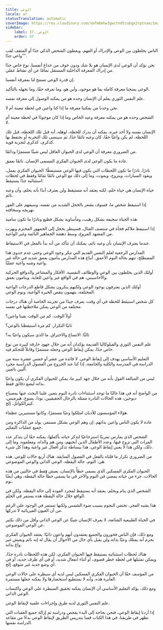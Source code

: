 ```yaml
---
title: الوعي
locale: ar
statusTranslation: automatic
coverImage: https://res.cloudinary.com/xmfm6mhw3gwctndtcubgx2rptnae/image/upload/v1740337243/small_cover_educacion_fundamental_a051170f1c.webp
sidebar:
    label: 37. الوعي
    order: 37
---
```

الناس يخلطون بين الوعي والإدراك أو الفهم، ويعطون الشخص الذكي جدًا أو المثقف لقب "واعي جدًا".

نحن نؤكد أن الوعي لدى الإنسان هو بلا شك ودون خوف من خداع أنفسنا، نوع خاص جدًا من إدراك المعرفة الداخلية المستقل تمامًا عن أي نشاط عقلي.

إن قدرة الوعي تسمح لنا بمعرفة أنفسنا.

الوعي يمنحنا معرفة كاملة بما هو موجود، وأين هو، وما نعرفه حقًا، وما نجهله بالتأكيد.

علم النفس الثوري يعلم أن الإنسان وحده هو من يمكنه الوصول إلى معرفة نفسه.

نحن وحدنا من يمكننا معرفة ما إذا كنا واعين في لحظة معينة أم لا.

الشخص وحده هو من يمكنه معرفة وعيه الخاص وما إذا كان موجودًا في لحظة معينة أم لا.

الإنسان نفسه ولا أحد غيره، يمكنه أن يدرك للحظة، لوهلة، أنه قبل تلك اللحظة، قبل تلك اللحظة، لم يكن واعيًا حقًا، كان وعيه نائمًا جدًا، ثم سينسى تلك التجربة أو يحتفظ بها كذكرى، كذكرى لتجربة قوية.

من الضروري معرفة أن الوعي لدى الحيوان العاقل ليس شيئًا مستمرًا ودائمًا.

عادة ما يكون الوعي لدى الحيوان الفكري المسمى الإنسان، نائمًا بعمق.

نادرًا، نادرًا ما تكون اللحظات التي يكون فيها الوعي مستيقظًا؛ الحيوان الفكري يعمل، ويقود السيارات، ويتزوج، ويموت، وما إلى ذلك مع الوعي نائمًا تمامًا وفقط في لحظات استثنائية جدًا يستيقظ:

حياة الإنسان هي حياة حلم، لكنه يعتقد أنه مستيقظ ولن يعترف أبدًا بأنه يحلم، وأن وعيه نائم.

إذا استيقظ شخص ما، فسوف يشعر بالخجل الشديد من نفسه، وسيفهم على الفور تهريجه وسخافته.

هذه الحياة سخيفة بشكل رهيب، ومأساوية بشكل فظيع ونادرًا ما تكون سامية.

إذا استيقظ ملاكم فجأة في منتصف القتال، فسينظر بخجل إلى الجمهور المحترم ويهرب من المشهد المروع، وسط دهشة الجماهير النائمة وغير الواعية.

عندما يعترف الإنسان بأن وعيه نائم، يمكنك أن تتأكد من أنه بدأ بالفعل في الاستيقاظ.

المدارس الرجعية لعلم النفس القديم التي تنكر وجود الوعي وحتى عدم جدوى هذا المصطلح، تتهم بحالة النوم الأعمق. أتباع هذه المدارس ينامون بعمق شديد في حالة غير واعية وشبه واعية عمليًا.

أولئك الذين يخلطون بين الوعي والوظائف النفسية. الأفكار والمشاعر والدوافع الحركية والأحاسيس، هم في الواقع غير واعين للغاية، وينامون بعمق.

أولئك الذين يعترفون بوجود الوعي ولكنهم ينكرون بشكل قاطع الدرجات الواعية المختلفة، يتهمون بنقص الخبرة الواعية، ونوم الوعي.

كل شخص استيقظ للحظة في أي وقت، يعرف جيدًا من تجربته الخاصة أن هناك درجات مختلفة من الوعي يمكن ملاحظتها في نفسه.

أولاً الوقت. كم من الوقت بقينا واعين؟

ثانيًا التكرار. كم مرة استيقظنا بالوعي؟

ثالثًا. الاتساع والاختراق. ما الذي سيكون واعيًا به؟

علم النفس الثوري والفيلوكاليا القديمة يؤكدان أنه من خلال جهود خارقة كبيرة من نوع خاص جدًا، يمكن إيقاظ الوعي وجعله مستمرًا وقابلاً للتحكم فيه.

التعليم الأساسي يهدف إلى إيقاظ الوعي. لا فائدة من عشر أو خمس عشرة سنة من الدراسة في المدرسة والكلية والجامعة، إذا كنا عند الخروج من الفصول الدراسية مجرد آليين نائمين.

ليس من المبالغة القول بأنه من خلال جهد كبير ما، يمكن للحيوان الفكري أن يكون واعيًا بذاته لبضع دقائق فقط.

من الواضح أنه في هذا غالبًا ما توجد استثناءات نادرة اليوم يتعين علينا البحث عنها بمصباح ديوجين، هذه الحالات النادرة ممثلة بالرجال الحقيقيين، بوذا، يسوع، هيرميس، كيتزالكواتل، إلخ.

هؤلاء المؤسسون للأديان امتلكوا وعيًا مستمرًا، وكانوا مستنيرين عظماء.

عادة لا يكون الناس واعين بذاتهم. إن وهم الوعي بشكل مستمر، يولد من الذاكرة ومن جميع عمليات التفكير.

الشخص الذي يمارس تمرينًا استرجاعيًا لتذكر حياته بأكملها، يمكنه حقًا أن يتذكر عدد المرات التي تزوج فيها، وعدد الأطفال الذين أنجبهم، ومن هم والداه، ومعلموه، وما إلى ذلك، ولكن هذا لا يعني إيقاظ الوعي، هذا ببساطة تذكر أفعال غير واعية وهذا كل شيء.

من الضروري تكرار ما قلناه بالفعل في الفصول السابقة. هناك أربع حالات للوعي. هذه هي: النوم، حالة اليقظة، الوعي الذاتي والوعي الموضوعي.

الحيوان الفكري المسكين الذي يسمى خطأً بالإنسان، يعيش فقط في حالتين من هذه الحالات. جزء من حياته يمضي في النوم والآخر في ما يسمى خطأً حالة اليقظة، وهي أيضًا نوم.

الشخص الذي ينام ويحلم، يعتقد أنه يستيقظ لمجرد العودة إلى حالة اليقظة، ولكن في الواقع خلال حالة اليقظة هذه يستمر في الحلم.

هذا يشبه الفجر، تختفي النجوم بسبب ضوء الشمس ولكنها تستمر في الوجود على الرغم من أن العيون الفيزيائية لا تدركها.

في الحياة الطبيعية الشائعة، لا يعرف الإنسان شيئًا عن الوعي الذاتي وأقل من ذلك بكثير عن الوعي الموضوعي.

ومع ذلك، فإن الناس فخورون والجميع يعتقدون أنهم واعون ذاتيًا؛ يعتقد الحيوان الفكري بحزم أنه يمتلك وعيًا بذاته ولن يقبل بأي حال من الأحوال أن يقال له إنه نائم ويعيش غير واع بذاته.

هناك لحظات استثنائية يستيقظ فيها الحيوان الفكري، لكن هذه اللحظات نادرة جدًا، ويمكن تمثيلها في لحظة خطر قصوى، أو أثناء انفعال شديد، أو في أي ظرف جديد، أو في أي وضع جديد غير متوقع، إلخ.

من المؤسف حقًا أن الحيوان الفكري المسكين ليس لديه أي سيطرة على حالات الوعي العابرة هذه، وأنه لا يستطيع استحضارها ولا يمكنه جعلها مستمرة.

ومع ذلك، يؤكد التعليم الأساسي أن الإنسان يمكنه تحقيق السيطرة على الوعي واكتساب الوعي الذاتي.

علم النفس الثوري لديه طرق وإجراءات علمية لإيقاظ الوعي.

إذا أردنا إيقاظ الوعي، فنحن بحاجة إلى البدء بفحص ودراسة ثم إزالة جميع العقبات التي تظهر في طريقنا، في هذا الكتاب قمنا بتدريس الطريق لإيقاظ الوعي بدءًا من مقاعد الدراسة نفسها.

